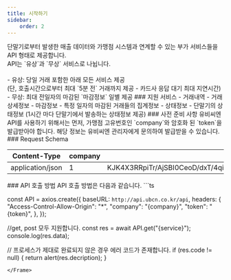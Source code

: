 ```yaml
---
title: 시작하기
sidebar:
    order: 2
---
```



<Frame>
    단말기로부터 발생한 매출 데이터와 가맹점 시스템과 연계할 수 있는 부가 서비스들을 API 형태로 제공합니다.<br/>
    API는 `유상`과 `무상` 서비스로 나뉩니다.<br/><br/>
    - 유상: 당일 거래 포함한 아래 모든 서비스 제공<br/>
    (단, 호출시간으로부터 최대 `5분 전`  거래까지 제공 - 카드사 응답 대기 최대 지연시간)
    - 무상: 최대 전일자의 마감된 `마감정보` 일별 제공
</Frame>
<Frame>
    ### 지원 서비스
    - 거래내역
        - 거래 상세정보
    - 마감정보
        - 특정 일자의 마감된 거래들의 집계정보
    - 상태정보
        - 단말기의 상태정보 (1시간 마다 단말기에서 발송하는 상태정보 제공)

</Frame>
<Frame>
    ### 사전 준비 사항
    유비씨엔 API를 사용하기 위해서는 먼저, 가맹점 고유번호인 `company`와 암호화 된 `token`을 발급받아야 합니다. 해당 정보는 유비씨엔 관리자에게 문의하여 발급받을 수 있습니다.
</Frame>
<Frame>
    ### Request Schema
    <table>
        <thead>
            <th class={"text-center"}>Content-Type</th>
            <th class={"text-center"}>company</th>
            <th class={"text-center"}>token</th>
        </thead>
        <tbody>
        <tr>
            <td class={"text-center"}>application/json</td>
            <td class={"text-center"}>1</td>
            <td class={"text-center"}>KJK4X3RRpiTr/AjSBI0CeoD/dxT/4qi75NCWSnv1XmfS6ZPXjHOrn1DyOjj3Ig==</td>
        </tr>
        </tbody>
    </table>
</Frame>
<Frame>
    ### API 호출 방법
    API 호출 방법은 다음과 같습니다.
```ts

const API = axios.create({
  baseURL: `http://api.ubcn.co.kr/api`,
  headers: {
    "Access-Control-Allow-Origin": "*",
    "company": "{company}",
    "token": "{token}",
  },
});

//get, post 모두 지원합니다.
const res = await API.get("{service}");
console.log(res.data);

// 프로세스가 제대로 완료되지 않은 경우 에러 코드가 존재합니다.
if (res.code != null) {
  return alert(res.decription);
}

```
</Frame>

